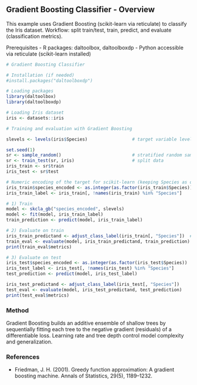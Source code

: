 ## Gradient Boosting Classifier - Overview

This example uses Gradient Boosting (scikit-learn via reticulate) to classify the Iris dataset.
Workflow: split train/test, train, predict, and evaluate (classification metrics).

Prerequisites
- R packages: daltoolbox, daltoolboxdp
- Python accessible via reticulate (scikit-learn installed)

```r
# Gradient Boosting Classifier

# Installation (if needed)
#install.packages("daltoolboxdp")
```

```r
# Loading packages
library(daltoolbox)
library(daltoolboxdp)
```


```r
# Loading Iris dataset
iris <- datasets::iris
```

```r
# Training and evaluation with Gradient Boosting

slevels <- levels(iris$Species)                 # target variable levels

set.seed(1)
sr <- sample_random()                           # stratified random sampling
sr <- train_test(sr, iris)                      # split data
iris_train <- sr$train
iris_test <- sr$test

# Numeric encoding of the target for scikit-learn (keeping Species as original target)
iris_train$species_encoded <- as.integer(as.factor(iris_train$Species))
iris_train_label <- iris_train[, !names(iris_train) %in% "Species"]

# 1) Train
model <- skcla_gb("species_encoded", slevels)
model <- fit(model, iris_train_label)
train_prediction <- predict(model, iris_train_label)

# 2) Evaluate on train
iris_train_predictand <- adjust_class_label(iris_train[, "Species"])  # original labels
train_eval <- evaluate(model, iris_train_predictand, train_prediction)
print(train_eval$metrics)

# 3) Evaluate on test
iris_test$species_encoded <- as.integer(as.factor(iris_test$Species))
iris_test_label <- iris_test[, !names(iris_test) %in% "Species"]
test_prediction <- predict(model, iris_test_label)

iris_test_predictand <- adjust_class_label(iris_test[, "Species"])
test_eval <- evaluate(model, iris_test_predictand, test_prediction)
print(test_eval$metrics)
```

### Method

Gradient Boosting builds an additive ensemble of shallow trees by sequentially fitting each tree to the negative gradient (residuals) of a differentiable loss. Learning rate and tree depth control model complexity and generalization.

### References
- Friedman, J. H. (2001). Greedy function approximation: A gradient boosting machine. Annals of Statistics, 29(5), 1189–1232.

